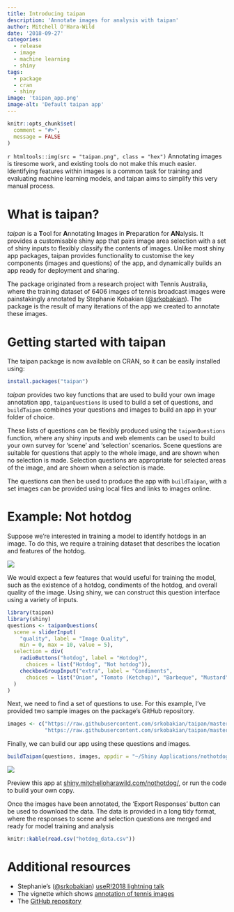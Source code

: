 ```yaml
---
title: Introducing taipan
description: 'Annotate images for analysis with taipan'
author: Mitchell O'Hara-Wild
date: '2018-09-27'
categories:
  - release
  - image
  - machine learning
  - shiny
tags:
  - package
  - cran
  - shiny
image: 'taipan_app.png'
image-alt: 'Default taipan app'
---
```


```r
knitr::opts_chunk$set(
  comment = "#>",
  message = FALSE
)
```

`r htmltools::img(src = "taipan.png", class = "hex")` Annotating images is tiresome work, and existing tools do not make this much easier. Identifying features within images is a common task for training and evaluating machine learning models, and taipan aims to simplify this very manual process.

# What is taipan?

*taipan* is a **T**ool for **A**nnotating **I**mages in **P**reparation for **AN**alysis. It provides a customisable shiny app that pairs image area selection with a set of shiny inputs to flexibly classify the contents of images. Unlike most shiny app packages, taipan provides functionality to customise the key components (images and questions) of the app, and dynamically builds an app ready for deployment and sharing.

The package originated from a research project with Tennis Australia, where the training dataset of 6406 images of tennis broadcast images were painstakingly annotated by Stephanie Kobakian ([\@srkobakian](https://twitter.com/srkobakian)). The package is the result of many iterations of the app we created to annotate these images.

# Getting started with taipan

The taipan package is now available on CRAN, so it can be easily installed using:

```r
install.packages("taipan")
```

*taipan* provides two key functions that are used to build your own image annotation app, `taipanQuestions` is used to build a set of questions, and `buildTaipan` combines your questions and images to build an app in your folder of choice.

These lists of questions can be flexibly produced using the `taipanQuestions` function, where any shiny inputs and web elements can be used to build your own survey for 'scene' and 'selection' scenarios. Scene questions are suitable for questions that apply to the whole image, and are shown when no selection is made. Selection questions are appropriate for selected areas of the image, and are shown when a selection is made.

The questions can then be used to produce the app with `buildTaipan`, with a set images can be provided using local files and links to images online.

# Example: Not hotdog

Suppose we're interested in training a model to identify hotdogs in an image. To do this, we require a training dataset that describes the location and features of the hotdog.

![](nothotdog.gif)

We would expect a few features that would useful for training the model, such as the existence of a hotdog, condiments of the hotdog, and overall quality of the image. Using shiny, we can construct this question interface using a variety of inputs.

```r
library(taipan)
library(shiny)
questions <- taipanQuestions(
  scene = sliderInput(
    "quality", label = "Image Quality",
    min = 0, max = 10, value = 5),
  selection = div(
    radioButtons("hotdog", label = "Hotdog?",
      choices = list("Hotdog", "Not hotdog")),
    checkboxGroupInput("extra", label = "Condiments",
      choices = list("Onion", "Tomato (Ketchup)", "Barbeque", "Mustard"))
  )
)
```

Next, we need to find a set of questions to use. For this example, I've provided two sample images on the package's GitHub repository.

```r
images <- c("https://raw.githubusercontent.com/srkobakian/taipan/master/sample_images/hotdog.jpg",
            "https://raw.githubusercontent.com/srkobakian/taipan/master/sample_images/not_hotdog.jpg")
```

Finally, we can build our app using these questions and images.

```r
buildTaipan(questions, images, appdir = "~/Shiny Applications/nothotdog")
```

![](hotdog_app.png)

Preview this app at [shiny.mitchelloharawild.com/nothotdog/](https://shiny.mitchelloharawild.com/nothotdog/), or run the code to build your own copy.

Once the images have been annotated, the 'Export Responses' button can be used to download the data. The data is provided in a long tidy format, where the responses to scene and selection questions are merged and ready for model training and analysis

```r
knitr::kable(read.csv("hotdog_data.csv"))
```

# Additional resources

* Stephanie's ([\@srkobakian](https://twitter.com/srkobakian)) [useR!2018 lightning talk](https://srk.netlify.com/talks/taipan)
* The vignette which shows [annotation of tennis images](https://srkobakian.github.io/taipan/articles/taipan-vignette.html)
* The [GitHub repository](https://github.com/srkobakian/taipan)
